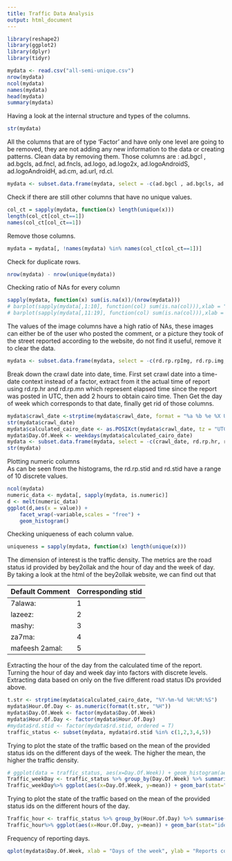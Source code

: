 ```yaml
---
title: Traffic Data Analysis
output: html_document
---
```


```r
library(reshape2)
library(ggplot2)
library(dplyr)
library(tidyr)
```
```r
mydata <- read.csv("all-semi-unique.csv")
nrow(mydata)
ncol(mydata)
names(mydata)
head(mydata)
summary(mydata)
```

Having a look at the internal structure and types of the columns.
```r
str(mydata)
```
All the columns that are of type 'Factor' and have only one level are going to be removed, they are not adding any new information to the data or creating patterns. Clean data by removing them.
Those columns are : ad.bgcl , ad.bgcls, ad.fncl, ad.fncls, ad.logo, ad.logo2x, ad.logoAndroidS, ad.logoAndroidH, ad.cm, ad.url, rd.cl.

```r
mydata <- subset.data.frame(mydata, select = -c(ad.bgcl , ad.bgcls, ad.fncl, ad.fncls, ad.logo, ad.logo2x, ad.logoAndroidS, ad.logoAndroidH, ad.cm, ad.url, rd.cl))
```
Check if there are still other columns that have no unique values. 
```r
col_ct = sapply(mydata, function(x) length(unique(x)))
length(col_ct[col_ct==1])
names(col_ct[col_ct==1])
```
Remove those columns.
```r
mydata = mydata[, !names(mydata) %in% names(col_ct[col_ct==1])]
```
Check for duplicate rows.
```r
nrow(mydata) - nrow(unique(mydata))
```
Checking ratio of NAs for every column
```r
sapply(mydata, function(x) sum(is.na(x))/(nrow(mydata)))
# barplot(sapply(mydata[,1:10], function(col) sum(is.na(col))),xlab = " columns ", ylab = " NA count ")
# barplot(sapply(mydata[,11:19], function(col) sum(is.na(col))),xlab = " columns ", ylab = " NA count ")
```
The values of the image columns have a high ratio of NAs, these images can either be of the user who posted the comment, or a picture they took of the street reported according to the website, do not find it useful, remove it to clear the data.

```r
mydata <- subset.data.frame(mydata, select = -c(rd.rp.rpImg, rd.rp.img, rd.img))
```
Break down the crawl date into date, time.
First set crawl date into a time-date context instead of a factor, extract from it the actual time of report using rd.rp.hr and rd.rp.mn which represent elapsed time since the report was posted in UTC, then add 2 hours to obtain cairo time. Then Get the day of week which corresponds to that date, finally get rid of those columns.
```r
mydata$crawl_date <-strptime(mydata$crawl_date, format = "%a %b %e %X UTC %Y", tz = "UTC")
str(mydata$crawl_date)
mydata$calculated_cairo_date <- as.POSIXct(mydata$crawl_date, tz = "UTC") - mydata$rd.rp.hr*60*60 - mydata$rd.rp.mn*60 + 2*60*60
mydata$Day.Of.Week <- weekdays(mydata$calculated_cairo_date)
mydata <- subset.data.frame(mydata, select = -c(crawl_date, rd.rp.hr, rd.rp.mn))
str(mydata)
```
Plotting numeric columns  
As can be seen from the histograms, the rd.rp.stid and rd.stid have a range of 10 discrete values.  
```r
ncol(mydata)
numeric_data <- mydata[, sapply(mydata, is.numeric)]
d <- melt(numeric_data)
ggplot(d,aes(x = value)) + 
    facet_wrap(~variable,scales = "free") + 
    geom_histogram()
```
Checking uniqueness of each column value.
```r
uniqueness = sapply(mydata, function(x) length(unique(x)))
```
The dimension of interest is the traffic density.
The metrics are the road status id provided by bey2ollak and the hour of day and the week of day.  
By taking a look at the html of the bey2ollak website, we can find out that 

Default Comment| Corresponding stid
---------------|--------------
7alawa:        |       1
lazeez:        |       2 
mashy:         |       3
za7ma:         |       4 
mafeesh 2amal: |       5


Extracting the hour of the day from the calculated time of the report.  
Turning the hour of day and week day into factors with discrete levels.  
Extracting data based on only on the five different road status IDs provided above.  
```r
t.str <- strptime(mydata$calculated_cairo_date, "%Y-%m-%d %H:%M:%S")
mydata$Hour.Of.Day <- as.numeric(format(t.str, "%H"))
mydata$Day.Of.Week <- factor(mydata$Day.Of.Week)
mydata$Hour.Of.Day <- factor(mydata$Hour.Of.Day)
#mydata$rd.stid <- factor(mydata$rd.stid, ordered = T)
traffic_status <- subset(mydata, mydata$rd.stid %in% c(1,2,3,4,5))
```
Trying to plot the state of the traffic based on the mean of the provided status ids on the different days of the week. The higher the mean, the higher the traffic density.  
```r
# ggplot(data = traffic_status, aes(x=Day.Of.Week)) + geom_histogram(aes(weights= density, fill=rd.stid)) + scale_fill_brewer(palette="Set3") + facet_wrap( ~ rd.stid, ncol=1)
Traffic_weekDay <- traffic_status %>% group_by(Day.Of.Week) %>% summarise(mean = mean(rd.stid))
Traffic_weekDay%>% ggplot(aes(x=Day.Of.Week, y=mean)) + geom_bar(stat="identity", width = 0.8)
```

Trying to plot the state of the traffic based on the mean of the provided status ids on the different hours of the day.  
```r
Traffic_hour <- traffic_status %>% group_by(Hour.Of.Day) %>% summarise(mean = mean(rd.stid))
Traffic_hour%>% ggplot(aes(x=Hour.Of.Day, y=mean)) + geom_bar(stat="identity", width = 0.8)
```

Frequency of reporting days.  
```r
qplot(mydata$Day.Of.Week, xlab = "Days of the week", ylab = "Reports count")
```
